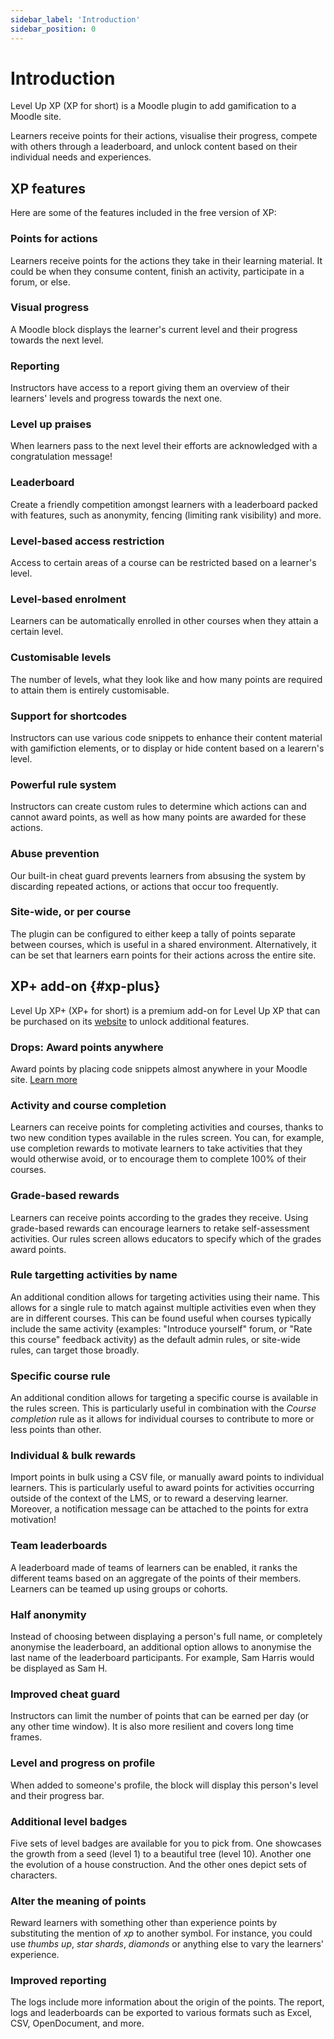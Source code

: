 ```yaml
---
sidebar_label: 'Introduction'
sidebar_position: 0
---
```


# Introduction

Level Up XP (XP for short) is a Moodle plugin to add gamification to a Moodle site.

Learners receive points for their actions, visualise their progress, compete with others through a leaderboard, and unlock content based on their individual needs and experiences.

## XP features

Here are some of the features included in the free version of XP:

### Points for actions

Learners receive points for the actions they take in their learning material. It could be when they consume content, finish an activity, participate in a forum, or else.

### Visual progress

A Moodle block displays the learner's current level and their progress towards the next level.

### Reporting

Instructors have access to a report giving them an overview of their learners' levels and progress towards the next one.

### Level up praises

When learners pass to the next level their efforts are acknowledged with a congratulation message!

### Leaderboard

Create a friendly competition amongst learners with a leaderboard packed with features, such as anonymity, fencing (limiting rank visibility) and more.

### Level-based access restriction

Access to certain areas of a course can be restricted based on a learner's level.

### Level-based enrolment

Learners can be automatically enrolled in other courses when they attain a certain level.

### Customisable levels

The number of levels, what they look like and how many points are required to attain them is entirely customisable.

### Support for shortcodes

Instructors can use various code snippets to enhance their content material with gamifiction elements, or to display or hide content based on a learern's level.

### Powerful rule system

Instructors can create custom rules to determine which actions can and cannot award points, as well as how many points are awarded for these actions.

### Abuse prevention

Our built-in cheat guard prevents learners from absusing the system by discarding repeated actions, or actions that occur too frequently.

### Site-wide, or per course

The plugin can be configured to either keep a tally of points separate between courses, which is useful in a shared environment. Alternatively, it can be set that learners earn points for their actions across the entire site.

## XP+ add-on {#xp-plus}

Level Up XP+ (XP+ for short) is a premium add-on for Level Up XP that can be purchased on its [website](https://levelup.plus) to unlock additional features.

### Drops: Award points anywhere

Award points by placing code snippets almost anywhere in your Moodle site. [Learn more](/how-to/use-drops/index.mdx)

### Activity and course completion

Learners can receive points for completing activities and courses, thanks to two new condition types available in the rules screen. You can, for example, use completion rewards to motivate learners to take activities that they would otherwise avoid, or to encourage them to complete 100% of their courses.

### Grade-based rewards

Learners can receive points according to the grades they receive. Using grade-based rewards can encourage learners to retake self-assessment activities. Our rules screen allows educators to specify which of the grades award points.

### Rule targetting activities by name

An additional condition allows for targeting activities using their name. This allows for a single rule to match against multiple activities even when they are in different courses. This can be found useful when courses typically include the same activity (examples: "Introduce yourself" forum, or "Rate this course" feedback activity) as the default admin rules, or site-wide rules, can target those broadly.

### Specific course rule

An additional condition allows for targeting a specific course is available in the rules screen. This is particularly useful in combination with the _Course completion_ rule as it allows for individual courses to contribute to more or less points than other.

### Individual & bulk rewards

Import points in bulk using a CSV file, or manually award points to individual learners. This is particularly useful to award points for activities occurring outside of the context of the LMS, or to reward a deserving learner. Moreover, a notification message can be attached to the points for extra motivation!

### Team leaderboards

A leaderboard made of teams of learners can be enabled, it ranks the different teams based on an aggregate of the points of their members. Learners can be teamed up using groups or cohorts.

### Half anonymity

Instead of choosing between displaying a person's full name, or completely anonymise the leaderboard, an additional option allows to anonymise the last name of the leaderboard participants. For example, Sam Harris would be displayed as Sam H.

### Improved cheat guard

Instructors can limit the number of points that can be earned per day (or any other time window). It is also more resilient and covers long time frames.

### Level and progress on profile

When added to someone's profile, the block will display this person's level and their progress bar.

### Additional level badges

Five sets of level badges are available for you to pick from. One showcases the growth from a seed (level 1) to a beautiful tree (level 10). Another one the evolution of a house construction. And the other ones depict sets of characters.

### Alter the meaning of points

Reward learners with something other than experience points by substituting the mention of _xp_ to another symbol. For instance, you could use _thumbs up_, _star shards_, _diamonds_ or anything else to vary the learners' experience.

### Improved reporting

The logs include more information about the origin of the points. The report, logs and leaderboards can be exported to various formats such as Excel, CSV, OpenDocument, and more.
